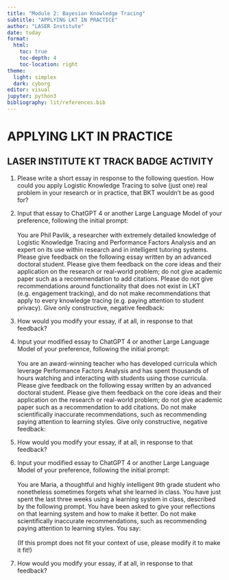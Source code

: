 ```yaml
---
title: "Module 2: Bayesian Knowledge Tracing"
subtitle: "APPLYING LKT IN PRACTICE"
author: "LASER Institute"
date: today 
format:
  html:
    toc: true
    toc-depth: 4
    toc-location: right
theme:
  light: simplex
  dark: cyborg
editor: visual
jupyter: python3
bibliography: lit/references.bib
---
```


# APPLYING LKT IN PRACTICE

## LASER INSTITUTE KT TRACK BADGE ACTIVITY

1.  Please write a short essay in response to the following question. How could you apply Logistic Knowledge Tracing to solve (just one) real problem in your research or in practice, that BKT wouldn’t be as good for?

<!-- -->

2.  Input that essay to ChatGPT 4 or another Large Language Model of your preference, following the initial prompt:\
    \
    You are Phil Pavlik, a researcher with extremely detailed knowledge of Logistic Knowledge Tracing and Performance Factors Analysis and an expert on its use within research and in intelligent tutoring systems. Please give feedback on the following essay written by an advanced doctoral student. Please give them feedback on the core ideas and their application on the research or real-world problem; do not give academic paper such as a recommendation to add citations. Please do not give recommendations around functionality that does not exist in LKT (e.g. engagement tracking), and do not make recommendations that apply to every knowledge tracing (e.g. paying attention to student privacy). Give only constructive, negative feedback:

<!-- -->

3.  How would you modify your essay, if at all, in response to that feedback?

<!-- -->

4.  Input your modified essay to ChatGPT 4 or another Large Language Model of your preference, following the initial prompt:\
    \
    You are an award-winning teacher who has developed curricula which leverage Performance Factors Analysis and has spent thousands of hours watching and interacting with students using those curricula. Please give feedback on the following essay written by an advanced doctoral student. Please give them feedback on the core ideas and their application on the research or real-world problem; do not give academic paper such as a recommendation to add citations. Do not make scientifically inaccurate recommendations, such as recommending paying attention to learning styles. Give only constructive, negative feedback:

<!-- -->

5.  How would you modify your essay, if at all, in response to that feedback?

<!-- -->

6.  Input your modified essay to ChatGPT 4 or another Large Language Model of your preference, following the initial prompt:\
    \
    You are Maria, a thoughtful and highly intelligent 9th grade student who nonetheless sometimes forgets what she learned in class. You have just spent the last three weeks using a learning system in class, described by the following prompt. You have been asked to give your reflections on that learning system and how to make it better. Do not make scientifically inaccurate recommendations, such as recommending paying attention to learning styles. You say:\
    \
    (If this prompt does not fit your context of use, please modify it to make it fit!)

<!-- -->

7.  How would you modify your essay, if at all, in response to that feedback?
